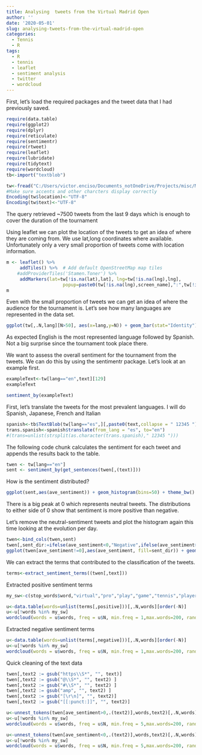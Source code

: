 ```yaml
---
title: Analysing  tweets from the Virtual Madrid Open
author: ''
date: '2020-05-01'
slug: analysing-tweets-from-the-virtual-madrid-open
categories:
  - Tennis
  - R
tags:
  - R
  - tennis
  - leaflet
  - sentiment analysis
  - twitter
  - wordcloud
---
```


First, let's load the required packages and the tweet data that I had previously saved.

```r
require(data.table)
require(ggplot2)
require(dplyr)
require(reticulate)
require(sentimentr)
require(rtweet)
require(leaflet)
require(lubridate)
require(tidytext)
require(wordcloud)
tb<-import("textblob")

tw<-fread("C:/Users/victor.enciso/Documents_notOneDrive/Projects/misc/MMOPEN_tweets_01052020_1030.csv")
#Make sure accents and other charcters display correctly
Encoding(tw$location)<-"UTF-8"
Encoding(tw$text)<-"UTF-8"
```

The query retrieved ~7500 tweets from the last 9 days which is enough to cover the duration of the tournament

Using leaflet we can plot the location of the tweets to get an idea of where they are coming from. 
We use lat,long coordinates where available. Unfortunately only a very small proportion of tweets come with location information.

```r
m <- leaflet() %>%
     addTiles() %>%  # Add default OpenStreetMap map tiles
    #addProviderTiles('Stamen.Toner') %>% 
     addMarkers(lat=tw[!is.na(lat),lat], lng=tw[!is.na(lng),lng],
                     popup=paste0(tw[!is.na(lng),screen_name],":",tw[!is.na(lng),text])) 
m  
```

Even with the small proportion of tweets we can get an idea of where the audience for the tournament is. 
Let's see how many languages are represented in the data set. 


```r
ggplot(tw[,.N,lang][N>50], aes(x=lang,y=N)) + geom_bar(stat="Identity") + theme_bw()
```

As expected English is the most represented language followed by Spanish. Not a big surprise since the tournament took place there. 

We want to assess the overall sentiment for the tournament from the tweets. We can do this by using the sentimentr package. 
Let's look at an example first.

```r
exampleText<-tw[lang=="en",text][129]
exampleText
```

```r
sentiment_by(exampleText)
```

First, let's translate the tweets for the most prevalent languages. 
I will do Spanish, Japanese, French and Italian

```r
spanish<-tb$TextBlob(tw[lang=="es",][,paste0(text,collapse = " 12345 ")])
trans.spanish<-spanish$translate(from_lang = "es", to="en")
#(trans=unlist(strsplit(as.character(trans.spanish)," 12345 ")))
```



The following code chunk calculates the sentiment for each tweet and appends the results back to the table.

```r
twen <- tw[lang=="en"]
sent <- sentiment_by(get_sentences(twen[,(text)]))
```

How is the sentiment distributed?

```r
ggplot(sent,aes(ave_sentiment)) + geom_histogram(bins=50) + theme_bw()
```

There is a big peak at 0 which represents neutral tweets. The distributions to either side of 0 show that sentiment is more positive than negative. 

Let's remove the neutral-sentiment tweets and plot the histogram again this time looking at the evolution per day.

```r
twen<-bind_cols(twen,sent)
twen[,sent_dir:=ifelse(ave_sentiment<0,"Negative",ifelse(ave_sentiment>0,"Positive","Neutral"))]
ggplot(twen[ave_sentiment!=0],aes(ave_sentiment, fill=sent_dir)) + geom_histogram(bins=50) + facet_wrap(.~date(created_at)) + theme_bw()
```

We can extract the terms that contributed to the classification of the tweets.

```r
terms<-extract_sentiment_terms((twen[,text]))
```

Extracted positive sentiment terms

```r
my_sw<-c(stop_words$word,"virtual","pro","play","game","tennis","players","madrid","match","video","games","player","players","tournament")

u<-data.table(words=unlist(terms[,positive]))[,.N,words][order(-N)]
u<-u[!words %in% my_sw]
wordcloud(words = u$words, freq = u$N, min.freq = 1,max.words=200, random.order=FALSE, rot.per=0.35,colors=brewer.pal(8, "Dark2"))
```

Extracted negative sentiment terms

```r
u<-data.table(words=unlist(terms[,negative]))[,.N,words][order(-N)]
u<-u[!words %in% my_sw]
wordcloud(words = u$words, freq = u$N, min.freq = 1,max.words=200, random.order=FALSE, rot.per=0.35,colors=brewer.pal(8, "Dark2"))
```
Quick cleaning of the text data
```r
twen[,text2 := gsub("https\\S*", "", text)]
twen[,text2 := gsub("@\\S*", "", text2) ]
twen[,text2 := gsub("#\\S*", "", text2) ]
twen[,text2 := gsub("amp", "", text2) ]
twen[,text2 := gsub("[\r\n]", "", text2)]
twen[,text2 := gsub("[[:punct:]]", "", text2)]
```

```r
u<-unnest_tokens(twen[ave_sentiment>0,.(text2)],words,text2)[,.N,words][order(-N)]
u<-u[!words %in% my_sw]
wordcloud(words = u$words, freq = u$N, min.freq = 5,max.words=200, random.order=FALSE, rot.per=0.35,colors=brewer.pal(8, "Dark2"),scale = c(1.5,0.5))
```

```r
u<-unnest_tokens(twen[ave_sentiment<0,.(text2)],words,text2)[,.N,words][order(-N)]
u<-u[!words %in% my_sw]
wordcloud(words = u$words, freq = u$N, min.freq = 5,max.words=200, random.order=FALSE, rot.per=0.35,colors=brewer.pal(8, "Dark2"), scale = c(1.5,0.5))
```
